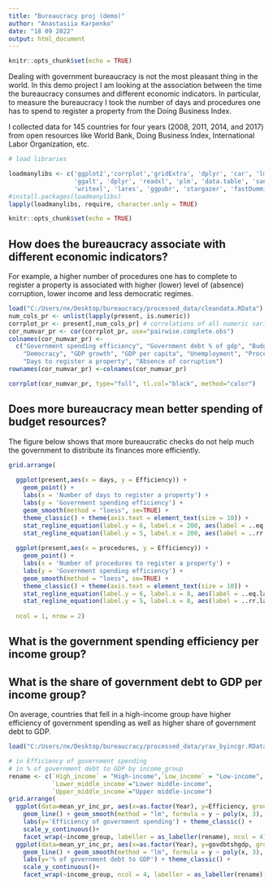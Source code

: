 ```yaml
---
title: "Bureaucracy proj (demo)"
author: "Anastasiia Karpenko"
date: "18 09 2022"
output: html_document
---
```


```r
knitr::opts_chunk$set(echo = TRUE)
```
Dealing with government bureaucracy is not the most pleasant thing in the world. In this demo project I am looking at the association between the time the bureaucracy consumes and different economic indicators. In particular, to measure the bureaucracy I took the number of days and procedures one has to spend to register a property from the Doing Business Index.

I collected data for 145 countries for four years (2008, 2011, 2014, and 2017) from open resources like World Bank, Doing Business Index, International Labor Organization, etc.

```r
# load libraries

loadmanylibs <- c('ggplot2','corrplot','gridExtra', 'dplyr', 'car', 'lmtest', 'statmod',
                  'ggalt', 'dplyr', 'readxl', 'plm', 'data.table', 'sandwich',
                  'writexl', 'lares', 'ggpubr', 'stargazer', 'fastDummies', 'Hmisc')
#install.packages(loadmanylibs)
lapply(loadmanylibs, require, character.only = TRUE)
```

```r
knitr::opts_chunk$set(echo = TRUE)
```

## How does the bureaucracy associate with different economic indicators?

For example, a higher number of procedures one has to complete to register a property is associated with higher (lower) level of (absence) corruption, lower income and less democratic regimes.

```r
load("C:/Users/пк/Desktop/bureaucracy/processed_data/cleandata.RData")
num_cols_pr <- unlist(lapply(present, is.numeric))
corrplot_pr <- present[,num_cols_pr] # correlations of all numeric variables
cor_numvar_pr <- cor(corrplot_pr, use="pairwise.complete.obs")
colnames(cor_numvar_pr) <- 
  c("Government spending efficiency", "Government debt % of gdp", "Budget balance % of gdp", "Budget transparency", "Government effectiveness",
    "Democracy", "GDP growth", "GDP per capita", "Unemployment", "Procedures to register a property",
    "Days to register a property", "Absence of corruption")
rownames(cor_numvar_pr) <-colnames(cor_numvar_pr)

corrplot(cor_numvar_pr, type="full", tl.col="black", method="color")
```

##  Does more bureaucracy mean better spending of budget resources?

The figure below shows that more bureaucratic checks do not help much the government to distribute its finances more efficiently.

```r
grid.arrange(
  
  ggplot(present,aes(x = days, y = Efficiency)) + 
    geom_point() + 
    labs(x = 'Number of days to register a property') +
    labs(y = 'Government spending efficiency') +
    geom_smooth(method = "loess", se=TRUE) +
    theme_classic() + theme(axis.text = element_text(size = 10)) +
    stat_regline_equation(label.y = 6, label.x = 200, aes(label = ..eq.label..)) +
    stat_regline_equation(label.y = 5, label.x = 200, aes(label = ..rr.label..)),
  
  ggplot(present,aes(x = procedures, y = Efficiency)) + 
    geom_point() + 
    labs(x = 'Number of procedures to register a property') +
    labs(y = 'Government spending efficiency') +
    geom_smooth(method = "loess", se=TRUE) +
    theme_classic() + theme(axis.text = element_text(size = 10)) +
    stat_regline_equation(label.y = 6, label.x = 8, aes(label = ..eq.label..)) +
    stat_regline_equation(label.y = 5, label.x = 8, aes(label = ..rr.label..)),
  
  ncol = 1, nrow = 2)
```

## What is the government spending efficiency per income group?

## What is the share of government debt to GDP per income group?

On average, countries that fell in a high-income group have higher efficiency of government spending as well as higher share of government debt to GDP.

```r
load("C:/Users/пк/Desktop/bureaucracy/processed_data/yrav_byincgr.RData")

# in Efficiency of government spending
# in % of government debt to GDP by income_group
rename <- c(`High_income` = "High-income",`Low_income` = "Low-income",
            `Lower_middle_income`="Lower middle-income",
            `Upper_middle_income`="Upper middle-income")
grid.arrange(
  ggplot(data=mean_yr_inc_pr, aes(x=as.factor(Year), y=Efficiency, group=income_group))+
    geom_line() + geom_smooth(method = "lm", formula = y ~ poly(x, 3), se = F) + labs(x='Year') + 
    labs(y='Efficiency of government spending') + theme_classic() +
    scale_y_continuous()+
    facet_wrap(~income_group, labeller = as_labeller(rename), ncol = 4),
  ggplot(data=mean_yr_inc_pr, aes(x=as.factor(Year), y=govdbtshgdp, group=income_group))+
    geom_line() + geom_smooth(method = "lm", formula = y ~ poly(x, 3), se = F) + labs(x='Year') + 
    labs(y='% of government debt to GDP') + theme_classic() +
    scale_y_continuous()+
    facet_wrap(~income_group, ncol = 4, labeller = as_labeller(rename)), ncol = 1, nrow = 2)
```